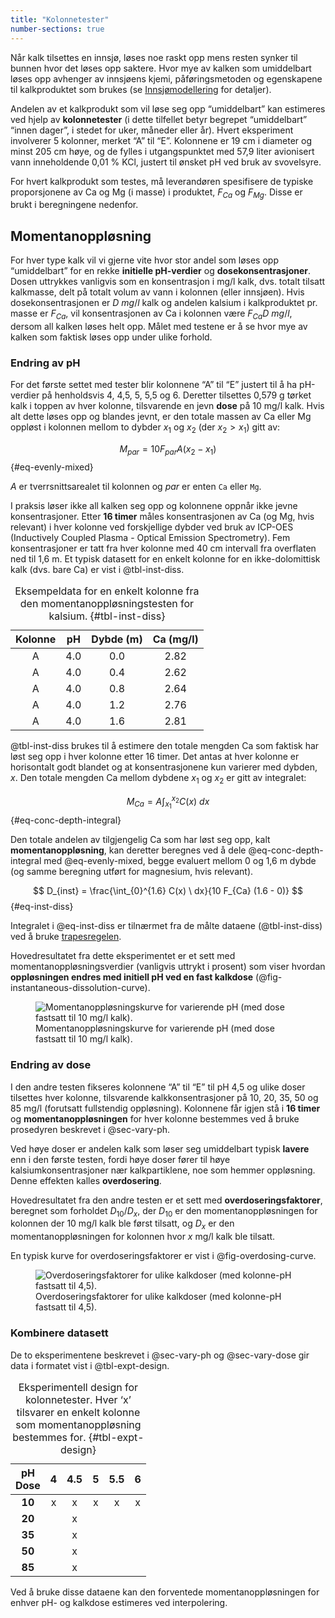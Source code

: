 ```yaml
---
title: "Kolonnetester"
number-sections: true
---
```


Når kalk tilsettes en innsjø, løses noe raskt opp mens resten synker til bunnen hvor det løses opp saktere. Hvor mye av kalken som umiddelbart løses opp avhenger av innsjøens kjemi, påføringsmetoden og egenskapene til kalkproduktet som brukes (se [Innsjømodellering](./lake-modelling.qmd) for detaljer).

Andelen av et kalkprodukt som vil løse seg opp "umiddelbart" kan estimeres ved hjelp av **kolonnetester** (i dette tilfellet betyr begrepet "umiddelbart" "innen dager", i stedet for uker, måneder eller år). Hvert eksperiment involverer 5 kolonner, merket "A" til "E". Kolonnene er 19 cm i diameter og minst 205 cm høye, og de fylles i utgangspunktet med 57,9 liter avionisert vann inneholdende 0,01 % KCl, justert til ønsket pH ved bruk av svovelsyre.

For hvert kalkprodukt som testes, må leverandøren spesifisere de typiske proporsjonene av Ca og Mg (i masse) i produktet, $F_{Ca}$ og $F_{Mg}$. Disse er brukt i beregningene nedenfor.

## Momentanoppløsning {#sec-instant-dissolution}

For hver type kalk vil vi gjerne vite hvor stor andel som løses opp "umiddelbart" for en rekke **initielle pH-verdier** og **dosekonsentrasjoner**. Dosen uttrykkes vanligvis som en konsentrasjon i mg/l kalk, dvs. totalt tilsatt kalkmasse, delt på totalt volum av vann i kolonnen (eller innsjøen). Hvis dosekonsentrasjonen er $D \ mg/l$ kalk og andelen kalsium i kalkproduktet pr. masse er $F_{Ca}$, vil konsentrasjonen av Ca i kolonnen være $F_{Ca} D \ mg/l$, dersom all kalken løses helt opp. Målet med testene er å se hvor mye av kalken som faktisk løses opp under ulike forhold.

### Endring av pH {#sec-vary-ph}

For det første settet med tester blir kolonnene "A" til "E" justert til å ha pH-verdier på henholdsvis 4, 4,5, 5, 5,5 og 6. Deretter tilsettes 0,579 g tørket kalk i toppen av hver kolonne, tilsvarende en jevn **dose** på 10 mg/l kalk. Hvis alt dette løses opp og blandes jevnt, er den totale massen av Ca eller Mg oppløst i kolonnen mellom to dybder $x_1$ og $x_2$ (der $x_2 > x_1$) gitt av:

$$
M_{par} = 10 F_{par} A (x_2 - x_1)
$$ {#eq-evenly-mixed}

$A$ er tverrsnittsarealet til kolonnen og $par$ er enten `Ca` eller `Mg`.

I praksis løser ikke all kalken seg opp og kolonnene oppnår ikke jevne konsentrasjoner. Etter **16 timer** måles konsentrasjonen av Ca (og Mg, hvis relevant) i hver kolonne ved forskjellige dybder ved bruk av ICP-OES (Inductively Coupled Plasma - Optical Emission Spectrometry). Fem konsentrasjoner er tatt fra hver kolonne med 40 cm intervall fra overflaten ned til 1,6 m. Et typisk datasett for en enkelt kolonne for en ikke-dolomittisk kalk (dvs. bare Ca) er vist i @tbl-inst-diss.

| **Kolonne** | **pH** | **Dybde (m)** | **Ca (mg/l)** |
|:-----------:|:------:|:-------------:|:-------------:|
|      A      |    4.0 |           0.0 |          2.82 |
|      A      |    4.0 |           0.4 |          2.62 |
|      A      |    4.0 |           0.8 |          2.64 |
|      A      |    4.0 |           1.2 |          2.76 |
|      A      |    4.0 |           1.6 |          2.81 |

: Eksempeldata for en enkelt kolonne fra den momentanoppløsningstesten for kalsium. {#tbl-inst-diss}

@tbl-inst-diss brukes til å estimere den totale mengden Ca som faktisk har løst seg opp i hver kolonne etter 16 timer. Det antas at hver kolonne er horisontalt godt blandet og at konsentrasjonene kun varierer med dybden, $x$. Den totale mengden Ca mellom dybdene $x_1$ og $x_2$ er gitt av integralet:

$$
M_{Ca} = A \int_{x_1}^{x_2} C(x) \ dx
$$ {#eq-conc-depth-integral}

Den totale andelen av tilgjengelig Ca som har løst seg opp, kalt **momentanoppløsning**, kan deretter beregnes ved å dele @eq-conc-depth-integral med @eq-evenly-mixed, begge evaluert mellom 0 og 1,6 m dybde (og samme beregning utført for magnesium, hvis relevant).

$$
D_{inst} = \frac{\int_{0}^{1.6} C(x) \ dx}{10 F_{Ca} (1.6 - 0)}
$$ {#eq-inst-diss}

Integralet i @eq-inst-diss er tilnærmet fra de målte dataene (@tbl-inst-diss) ved å bruke [trapesregelen](https://en.wikipedia.org/wiki/Trapezoidal_rule).

Hovedresultatet fra dette eksperimentet er et sett med momentanoppløsningsverdier (vanligvis uttrykt i prosent) som viser hvordan **oppløsningen endres med initiell pH ved en fast kalkdose** (@fig-instantaneous-dissolution-curve).

![Momentanoppløsningskurve for varierende pH (med dose fastsatt til 10 mg/l kalk).](./images/instantaneous_dissolution_example.png){#fig-instantaneous-dissolution-curve}

### Endring av dose {#sec-vary-dose}

I den andre testen fikseres kolonnene "A" til "E" til pH 4,5 og ulike doser tilsettes hver kolonne, tilsvarende kalkkonsentrasjoner på 10, 20, 35, 50 og 85 mg/l (forutsatt fullstendig oppløsning). Kolonnene får igjen stå i **16 timer** og **momentanoppløsningen** for hver kolonne bestemmes ved å bruke prosedyren beskrevet i @sec-vary-ph.

Ved høye doser er andelen kalk som løser seg umiddelbart typisk **lavere** enn i den første testen, fordi høye doser fører til høye kalsiumkonsentrasjoner nær kalkpartiklene, noe som hemmer oppløsning. Denne effekten kalles **overdosering**.

Hovedresultatet fra den andre testen er et sett med **overdoseringsfaktorer**, beregnet som forholdet $D_{10} / D_{x}$, der $D_{10}$ er den momentanoppløsningen for kolonnen der 10 mg/l kalk ble først tilsatt, og $D_{x}$ er den momentanoppløsningen for kolonnen hvor $x$ mg/l kalk ble tilsatt.

En typisk kurve for overdoseringsfaktorer er vist i @fig-overdosing-curve.

![Overdoseringsfaktorer for ulike kalkdoser (med kolonne-pH fastsatt til 4,5).](./images/overdosing_example.png){#fig-overdosing-curve}

### Kombinere datasett {#sec-combining}

De to eksperimentene beskrevet i @sec-vary-ph og @sec-vary-dose gir data i formatet vist i @tbl-expt-design.

| **pH**<br>**Dose** | **4** | **4.5** | **5** | **5.5** | **6** |
|:------------------:|:-----:|:-------:|:-----:|:-------:|:-----:|
|       **10**       |   x   |    x    |   x   |    x    |   x   |
|       **20**       |       |    x    |       |         |       |
|       **35**       |       |    x    |       |         |       |
|       **50**       |       |    x    |       |         |       |
|       **85**       |       |    x    |       |         |       |

: Eksperimentell design for kolonnetester. Hver 'x' tilsvarer en enkelt kolonne som momentanoppløsning bestemmes for. {#tbl-expt-design}

Ved å bruke disse dataene kan den forventede momentanoppløsningen for enhver pH- og kalkdose estimeres ved interpolering.
